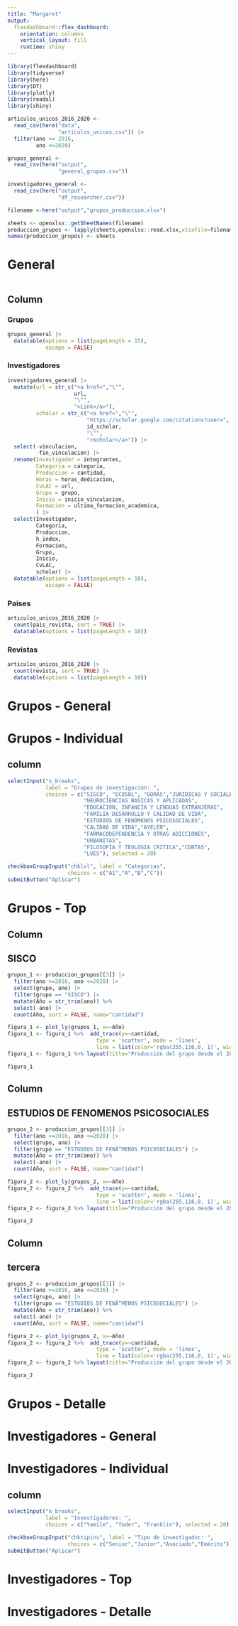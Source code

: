 ```yaml
---
title: "Margaret"
output: 
  flexdashboard::flex_dashboard:
    orientation: columns
    vertical_layout: fill
    runtime: shiny
---
```


```r
library(flexdashboard)
library(tidyverse)
library(here)
library(DT)
library(plotly)
library(readxl)
library(shiny)
```

```r
articulos_unicos_2016_2020 <- 
  read_csv(here("data",
                "articulos_unicos.csv")) |> 
  filter(ano >= 2016,
         ano <=2020)

grupos_general <- 
  read_csv(here("output",
                "general_grupos.csv"))

investigadores_general <- 
  read_csv(here("output", 
                "df_researcher.csv"))

filename <-here("output","grupos_produccion.xlsx")

sheets <- openxlsx::getSheetNames(filename)
produccion_grupos <- lapply(sheets,openxlsx::read.xlsx,xlsxFile=filename)
names(produccion_grupos) <- sheets
```


# General
```r

```

## Column {.tabset}

### Grupos

```r
grupos_general |> 
  datatable(options = list(pageLength = 15),
            escape = FALSE)
```

### Investigadores

```r
investigadores_general |> 
  mutate(url = str_c("<a href=","\"",
                     url,
                     "\"",
                     ">Link</a>"),
         scholar = str_c("<a href=","\"",
                         "https://scholar.google.com/citations?user=",
                         id_scholar,
                         "\"",
                         ">Scholar</a>")) |>
  select(-vinculacion,
         -fin_vinculacion) |> 
  rename(Investigador = integrantes,
         Categoria = categoria,
         Produccion = cantidad,
         Horas = horas_dedicacion,
         CvLAC = url,
         Grupo = grupo,
         Inicio = inicio_vinculacion,
         Formacion = ultima_formacion_academica,
         ) |> 
  select(Investigador,
         Categoria,
         Produccion,
         h_index,
         Formacion,
         Grupo,
         Inicio,
         CvLAC,
         scholar) |> 
  datatable(options = list(pageLength = 10),
            escape = FALSE)
```

### Paises
```r
articulos_unicos_2016_2020 |> 
  count(pais_revista, sort = TRUE) |> 
  datatable(options = list(pageLength = 10))
```
### Revistas
```r
articulos_unicos_2016_2020 |> 
  count(revista, sort = TRUE) |> 
  datatable(options = list(pageLength = 10))
```
# Grupos - General

# Grupos - Individual

## column {.sidebar}
```r
selectInput("n_breaks",
            label = "Grupos de investigación: ",
            choices = c("SISCO", "ECOSOL", "GORAS","JURIDICAS Y SOCIALES",
                        "NEUROCIENCIAS BASICAS Y APLICADAS",
                        "EDUCACIÓN, INFANCIA Y LENGUAS EXTRANJERAS",
                        "FAMILIA DESARROLLO Y CALIDAD DE VIDA",
                        "ESTUDIOS DE FENÓMENOS PSICOSOCIALES",
                        "CALIDAD DE VIDA","AYELEN",
                        "FARMACODEPENDENCIA Y OTRAS ADICCIONES",
                        "URBANITAS",
                        "FILOSOFÍA Y TEOLOGIA CRITICA","CONTAS",
                        "LUES"), selected = 20)

checkboxGroupInput("chklvl", label = "Categorias",
                   choices = c("A1","A","B","C"))
submitButton("Aplicar")
```

# Grupos - Top

Column {data-width=330}
-------------------------------
## SISCO
```r
grupos_1 <- produccion_grupos[[3]] |> 
  filter(ano >=2016, ano <=2020) |> 
  select(grupo, ano) |> 
  filter(grupo == "SISCO") |> 
  mutate(Año = str_trim(ano)) %>% 
  select(-ano) |> 
  count(Año, sort = FALSE, name="cantidad")

figura_1 <- plot_ly(grupos_1, x=~Año)
figura_1 <- figura_1 %>%  add_trace(y=~cantidad, 
                            type = 'scatter', mode = 'lines',
                            line = list(color='rgba(255,116,0, 1)', width = 4))
figura_1 <- figura_1 %>% layout(title="Producción del grupo desde el 2016")

figura_1
```

Column {data-width=330}
-------------------------------
## ESTUDIOS DE FENOMENOS PSICOSOCIALES
```r
grupos_2 <- produccion_grupos[[3]] |> 
  filter(ano >=2016, ano <=2020) |> 
  select(grupo, ano) |> 
  filter(grupo == "ESTUDIOS DE FENÃ“MENOS PSICOSOCIALES") |> 
  mutate(Año = str_trim(ano)) %>% 
  select(-ano) |> 
  count(Año, sort = FALSE, name="cantidad")

figura_2 <- plot_ly(grupos_2, x=~Año)
figura_2 <- figura_2 %>%  add_trace(y=~cantidad, 
                            type = 'scatter', mode = 'lines',
                            line = list(color='rgba(255,116,0, 1)', width = 4))
figura_2 <- figura_2 %>% layout(title="Producción del grupo desde el 2016")

figura_2
```
Column {data-width=330}
-------------------------------
## tercera
```r
grupos_2 <- produccion_grupos[[3]] |> 
  filter(ano >=2016, ano <=2020) |> 
  select(grupo, ano) |> 
  filter(grupo == "ESTUDIOS DE FENÃ“MENOS PSICOSOCIALES") |> 
  mutate(Año = str_trim(ano)) %>% 
  select(-ano) |> 
  count(Año, sort = FALSE, name="cantidad")

figura_2 <- plot_ly(grupos_2, x=~Año)
figura_2 <- figura_2 %>%  add_trace(y=~cantidad, 
                            type = 'scatter', mode = 'lines',
                            line = list(color='rgba(255,116,0, 1)', width = 4))
figura_2 <- figura_2 %>% layout(title="Producción del grupo desde el 2016")

figura_2
```

# Grupos - Detalle

# Investigadores - General

# Investigadores - Individual

## column{.sidebar}
```r
selectInput("n_breaks",
            label = "Investigadores: ",
            choices = c("Yamile", "Yoder", "Franklin"), selected = 20)

checkboxGroupInput("chktipinv", label = "Tipo de investigador: ",
                   choices = c("Senior","Junior","Asociado","Emérito"))
submitButton("Aplicar")
```

# Investigadores - Top

# Investigadores - Detalle